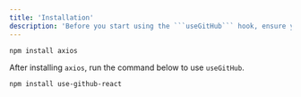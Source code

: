 ```yaml
---
title: 'Installation'
description: 'Before you start using the ```useGitHub``` hook, ensure you have ```axios``` installed in your project, as this hook relies on it to make HTTP requests'
---
```


``` htm
npm install axios
```

After installing ```axios```, run the command below to use ```useGitHub```.

``` htm
npm install use-github-react
```